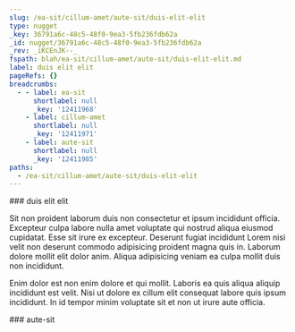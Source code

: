```yaml
---
slug: /ea-sit/cillum-amet/aute-sit/duis-elit-elit
type: nugget
_key: 36791a6c-48c5-48f0-9ea3-5fb236fdb62a
_id: nugget/36791a6c-48c5-48f0-9ea3-5fb236fdb62a
_rev: _iKCEnJK--_
fspath: blah/ea-sit/cillum-amet/aute-sit/duis-elit-elit.md
label: duis elit elit
pageRefs: {}
breadcrumbs:
  - - label: ea-sit
      shortlabel: null
      _key: '12411968'
    - label: cillum-amet
      shortlabel: null
      _key: '12411971'
    - label: aute-sit
      shortlabel: null
      _key: '12411985'
paths:
  - /ea-sit/cillum-amet/aute-sit/duis-elit-elit
---
```


<NuggetArea>
<Nugget slug="/ea-sit/cillum-amet/aute-sit/duis-elit-elit" type="nugget" _key="36791a6c-48c5-48f0-9ea3-5fb236fdb62a" _id="nugget/36791a6c-48c5-48f0-9ea3-5fb236fdb62a" _rev="_iKCEnJK--_" fspath="blah/ea-sit/cillum-amet/aute-sit/duis-elit-elit.md" label="duis elit elit" paths="/ea-sit/cillum-amet/aute-sit/duis-elit-elit">
<NuggetBody>
### duis elit elit

Sit non proident laborum duis non consectetur et ipsum incididunt officia. Excepteur culpa labore nulla amet voluptate qui nostrud aliqua eiusmod cupidatat. Esse sit irure ex excepteur. Deserunt fugiat incididunt Lorem nisi velit non deserunt commodo adipisicing proident magna quis in. Laborum dolore mollit elit dolor anim. Aliqua adipisicing veniam ea culpa mollit duis non incididunt.

Enim dolor est non enim dolore et qui mollit. Laboris ea quis aliqua aliquip incididunt est velit. Nisi ut dolore ex cillum elit consequat labore quis ipsum incididunt. In id tempor minim voluptate sit et non ut irure aute officia.

</NuggetBody>
<Breadcrumbs>
<Crumbs>
<Crumb _key="12411968" label="ea-sit" /><Crumb _key="12411971" label="cillum-amet" /><Crumb _key="12411985" label="aute-sit" />
</Crumbs>
</Breadcrumbs>
</Nugget>

<NuggetsInbound>
</NuggetsInbound>
<NuggetsOutbound>
</NuggetsOutbound>
</NuggetArea>
<PassagesInbound>
<Passage direction="inbound" type="passage" _key="12411985" _id="passage/12411985" _rev="_iKCEnJG--A" label="aute-sit" passage="aute-sit" fspath="blah/ea-sit/cillum-amet/aute-sit" paths="/ea-sit/cillum-amet/aute-sit" slug="/ea-sit/cillum-amet/aute-sit">
<NuggetBody>
### aute-sit

</NuggetBody>
<Breadcrumbs>
<Crumbs>
<Crumb _key="12411968" label="ea-sit" /><Crumb _key="12411971" label="cillum-amet" />
</Crumbs>
</Breadcrumbs>
</Passage>

</PassagesInbound>
<PassagesOutbound>
</PassagesOutbound>